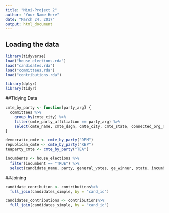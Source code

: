 ```yaml
---
title: "Mini-Project 2"
author: "Your Name Here"
date: "March 24, 2017"
output: html_document
---
```



## Loading the data


```r
library(tidyverse)
load("house_elections.rda")
load("candidates.rda")
load("committees.rda")
load("contributions.rda")
```

```r
library(dplyr)
library(tidyr)
```
##Tidying Data

```r
cmte_by_party <- function(party_arg) {
  committees %>%
    group_by(cmte_city) %>%
    filter(cmte_party_affiliation == party_arg) %>%
    select(cmte_name, cmte_dsgn, cmte_city, cmte_state, connected_org_name)
}

democratic_cmte <- cmte_by_party("DEM")
republican_cmte <- cmte_by_party("REP")
teaparty_cmte <- cmte_by_party("TEA")

incumbents <- house_elections %>%
  filter(incumbent == "TRUE") %>%
  select(candidate_name, party, general_votes, ge_winner, state, incumbent)

```
##Joining
```r
candidate_conribution <- contributions%>%
  full_join(candidates_simple, by = "cand_id")

```

```r
candidates_contributions <- contributions%>%
  full_join(candidates_simple, by = "cand_id")
```
